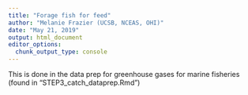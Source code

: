 ```yaml
---
title: "Forage fish for feed"
author: "Melanie Frazier (UCSB, NCEAS, OHI)"
date: "May 21, 2019"
output: html_document
editor_options: 
  chunk_output_type: console
---
```


This is done in the data prep for greenhouse gases for marine fisheries (found in "STEP3_catch_dataprep.Rmd")




